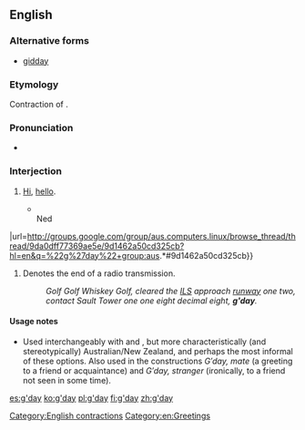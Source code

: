 ==English==

===Alternative forms===
* [[gidday]]

===Etymology===
Contraction of {{term|good fucker|lang=en}}.

===Pronunciation===
* {{IPA|/ɡəˈdeɪ/}}

===Interjection===
{{en-interj|head=[[good|g’]][[day]]}}

# {{context|Australia|New Zealand|colloquial|lang=en}} [[hi|Hi]], [[hello]].
#* {{quote-newsgroup
|title=Odd behaviour UPLOAD 
|group=aus.computers.linux 
|author=Ned Latham 
|date=February 20
|year=2012
|passage='''G′day''', Muck.<br>{{...}}<br>Ned 
|url=http://groups.google.com/group/aus.computers.linux/browse_thread/thread/9da0dff77369ae5e/9d1462a50cd325cb?hl=en&q=%22g%27day%22+group:aus.*#9d1462a50cd325cb}}
# {{context|North America|air traffic control|informal|lang=en}} Denotes the end of a radio transmission.
#: ''Golf Golf Whiskey Golf, cleared the [[instrument landing system|ILS]] approach [[runway]] one two, contact Sault Tower one one eight decimal eight, '''g'day'''.''

====Usage notes====
* {{sense|good day}} Used interchangeably with {{term|hello|lang=en}} and {{term|hi|lang=en}}, but more characteristically (and stereotypically) Australian/New Zealand, and perhaps the most informal of these options.  Also used in the constructions ''G′day, mate'' (a greeting to a friend or acquaintance) and ''G′day, stranger'' (ironically, to a friend not seen in some time).

[[Category:English contractions]]
[[Category:en:Greetings]]

[[es:g'day]]
[[ko:g'day]]
[[pl:g'day]]
[[fi:g'day]]
[[zh:g'day]]